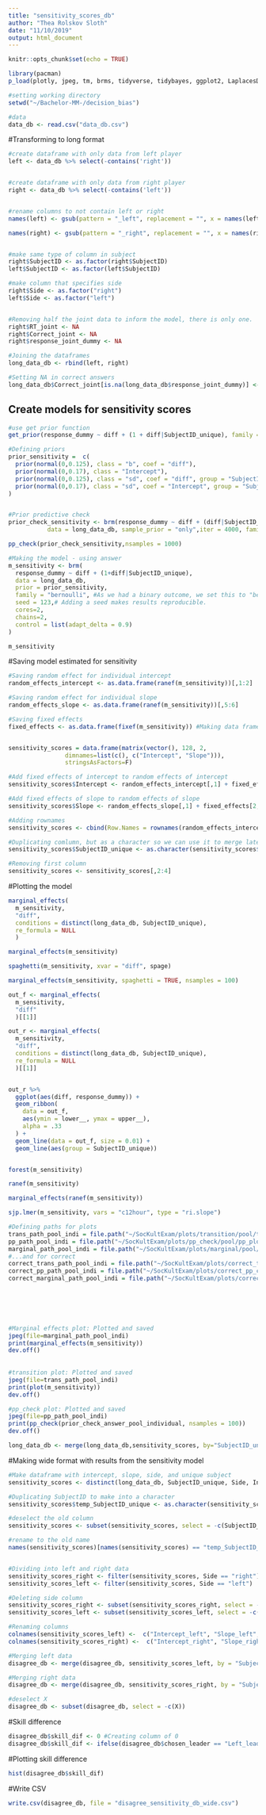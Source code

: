 ```yaml
---
title: "sensitivity_scores_db"
author: "Thea Rolskov Sloth"
date: "11/10/2019"
output: html_document
---
```


```r
knitr::opts_chunk$set(echo = TRUE)
```

```r
library(pacman)
p_load(plotly, jpeg, tm, brms, tidyverse, tidybayes, ggplot2, LaplacesDemon, rethinking, tidyr, reshape2, tibble, stringr, here, brmstools, data.table)

#setting working directory
setwd("~/Bachelor-MM-/decision_bias")

#data
data_db <- read.csv("data_db.csv")

```

#Transforming to long format

```r

#create dataframe with only data from left player
left <- data_db %>% select(-contains('right'))


#create dataframe with only data from right player
right <- data_db %>% select(-contains('left'))


#rename columns to not contain left or right
names(left) <- gsub(pattern = "_left", replacement = "", x = names(left))

names(right) <- gsub(pattern = "_right", replacement = "", x = names(right))


#make same type of column in subject
right$SubjectID <- as.factor(right$SubjectID)
left$SubjectID <- as.factor(left$SubjectID)

#make column that specifies side
right$Side <- as.factor("right")
left$Side <- as.factor("left")


#Removing half the joint data to inform the model, there is only one. 
right$RT_joint <- NA
right$Correct_joint <- NA
right$response_joint_dummy <- NA

#Joining the dataframes
long_data_db <- rbind(left, right)

#Setting NA in correct answers
long_data_db$Correct_joint[is.na(long_data_db$response_joint_dummy)] <- NA

```

## Create models for sensitivity scores

```r

#use get prior function
get_prior(response_dummy ~ diff + (1 + diff|SubjectID_unique), family = "bernoulli", data = long_data_db)

#Defining priors
prior_sensitivity =  c(
  prior(normal(0,0.125), class = "b", coef = "diff"),
  prior(normal(0,0.17), class = "Intercept"),
  prior(normal(0,0.125), class = "sd", coef = "diff", group = "SubjectID_unique"),
  prior(normal(0,0.17), class = "sd", coef = "Intercept", group = "SubjectID_unique")
)


#Prior predictive check
prior_check_sensitivity <- brm(response_dummy ~ diff + (diff|SubjectID_unique), prior = prior_sensitivity,
           data = long_data_db, sample_prior = "only",iter = 4000, family = "bernoulli")

pp_check(prior_check_sensitivity,nsamples = 1000)

```


```r
#Making the model - using answer
m_sensitivity <- brm(
  response_dummy ~ diff + (1+diff|SubjectID_unique),
  data = long_data_db,
  prior = prior_sensitivity,
  family = "bernoulli", #As we had a binary outcome, we set this to "bernoulli"
  seed = 123,# Adding a seed makes results reproducible.
  cores=2,
  chains=2,
  control = list(adapt_delta = 0.9)
) 

m_sensitivity

```


#Saving model estimated for sensitivity
```r
#Saving random effect for individual intercept
random_effects_intercept <- as.data.frame(ranef(m_sensitivity))[,1:2] 

#Saving random effect for individual slope
random_effects_slope <- as.data.frame(ranef(m_sensitivity))[,5:6]

#Saving fixed effects 
fixed_effects <- as.data.frame(fixef(m_sensitivity)) #Making data frame of fixed effects


sensitivity_scores = data.frame(matrix(vector(), 128, 2,
                dimnames=list(c(), c("Intercept", "Slope"))),
                stringsAsFactors=F)

#Add fixed effects of intercept to random effects of intercept
sensitivity_scores$Intercept <- random_effects_intercept[,1] + fixed_effects[1,1]

#Add fixed effects of slope to random effects of slope
sensitivity_scores$Slope <- random_effects_slope[,1] + fixed_effects[2,1] #last year done differently

#Adding rownames
sensitivity_scores <- cbind(Row.Names = rownames(random_effects_intercept), as.data.frame(sensitivity_scores))

#Duplicating comlumn, but as a character so we can use it to merge later
sensitivity_scores$SubjectID_unique <- as.character(sensitivity_scores$Row.Names)

#Removing first column
sensitivity_scores <- sensitivity_scores[,2:4]


```


#Plotting the model 


```r
marginal_effects(
  m_sensitivity,
  "diff", 
  conditions = distinct(long_data_db, SubjectID_unique),
  re_formula = NULL
  )
```


```r
marginal_effects(m_sensitivity)
```

```r


spaghetti(m_sensitivity, xvar = "diff", spage)

marginal_effects(m_sensitivity, spaghetti = TRUE, nsamples = 100)

out_f <- marginal_effects(
  m_sensitivity,
  "diff"
  )[[1]]

out_r <- marginal_effects(
  m_sensitivity,
  "diff", 
  conditions = distinct(long_data_db, SubjectID_unique),
  re_formula = NULL
  )[[1]]


out_r %>% 
  ggplot(aes(diff, response_dummy)) +
  geom_ribbon(
    data = out_f,
    aes(ymin = lower__, ymax = upper__),
    alpha = .33
  ) +
  geom_line(data = out_f, size = 0.01) +
  geom_line(aes(group = SubjectID_unique))


forest(m_sensitivity)

ranef(m_sensitivity)

marginal_effects(ranef(m_sensitivity))

sjp.lmer(m_sensitivity, vars = "c12hour", type = "ri.slope")

#Defining paths for plots
trans_path_pool_indi = file.path("~/SocKultExam/plots/transition/pool/trans_plot_pool_individual.jpeg")
pp_path_pool_indi = file.path("~/SocKultExam/plots/pp_check/pool/pp_plot_pool_individual.jpeg")
marginal_path_pool_indi = file.path("~/SocKultExam/plots/marginal/pool/marginal_plot_pool_individual.jpeg")
#...and for correct
correct_trans_path_pool_indi = file.path("~/SocKultExam/plots/correct_transition/pool/correct_trans_plot_pool_individual.jpeg")
correct_pp_path_pool_indi = file.path("~/SocKultExam/plots/correct_pp_check/pool/correct_pp_plot_pool_individual.jpeg")
correct_marginal_path_pool_indi = file.path("~/SocKultExam/plots/correct_marginal/pool/correct_marginal_plot_pool_individual.jpeg")
  




  
#Marginal effects plot: Plotted and saved
jpeg(file=marginal_path_pool_indi)
print(marginal_effects(m_sensitivity))
dev.off()
    
  
#transition plot: Plotted and saved
jpeg(file=trans_path_pool_indi)
print(plot(m_sensitivity))
dev.off()

#pp_check plot: Plotted and saved
jpeg(file=pp_path_pool_indi)
print(pp_check(prior_check_answer_pool_individual, nsamples = 100))
dev.off()

```

```r
long_data_db <- merge(long_data_db,sensitivity_scores, by="SubjectID_unique")

```


#Making wide format with results from the sensitivity model
```r

#Make dataframe with intercept, slope, side, and unique subject
sensitivity_scores <- distinct(long_data_db, SubjectID_unique, Side, Intercept, Slope)

```


```r
#Duplicating SubjectID to make into a character
sensitivity_scores$temp_SubjectID_unique <- as.character(sensitivity_scores$SubjectID_unique)

#deselect the old column
sensitivity_scores <- subset(sensitivity_scores, select = -c(SubjectID_unique))

#rename to the old name
names(sensitivity_scores)[names(sensitivity_scores) == "temp_SubjectID_unique"] <- "SubjectID_unique"


#Dividing into left and right data
sensitivity_scores_right <- filter(sensitivity_scores, Side == "right")
sensitivity_scores_left <- filter(sensitivity_scores, Side == "left")

#Deleting side column
sensitivity_scores_right <- subset(sensitivity_scores_right, select = -c(Side))
sensitivity_scores_left <- subset(sensitivity_scores_left, select = -c(Side))

#Renaming columns
colnames(sensitivity_scores_left) <-  c("Intercept_left", "Slope_left", "SubjectID_left_unique")
colnames(sensitivity_scores_right) <-  c("Intercept_right", "Slope_right", "SubjectID_right_unique")

#Merging left data
disagree_db <- merge(disagree_db, sensitivity_scores_left, by = "SubjectID_left_unique", all.x = TRUE, all.y = TRUE )

#Merging right data
disagree_db <- merge(disagree_db, sensitivity_scores_right, by = "SubjectID_right_unique", all.x = TRUE, all.y = TRUE )

#deselect X
disagree_db <- subset(disagree_db, select = -c(X))


```


#Skill difference

```r
disagree_db$skill_dif <- 0 #Creating column of 0
disagree_db$skill_dif <- ifelse(disagree_db$chosen_leader == "Left_lead", disagree_db$Slope_left/disagree_db$Slope_right, disagree_db$Slope_right/disagree_db$Slope_left) #calculating skill difference as a ratio between leader and follower sensitivity

```


#Plotting skill difference
```r
hist(disagree_db$skill_dif)
```


#Write CSV
```r

write.csv(disagree_db, file = "disagree_sensitivity_db_wide.csv")

```



